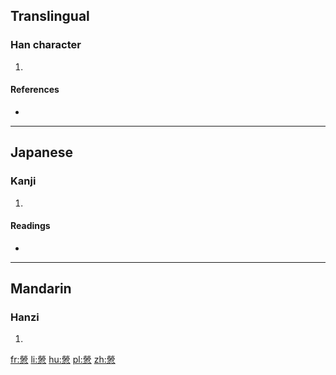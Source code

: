 ==Translingual==

===Han character===
{{Han char|rn=61|rad=心|as=12|sn=16|four=|canj=火火月大心 (FFBKP)}}

# {{defn|Han|sort=心12}}

====References====
* {{Han ref|kx=0403.200|dkj=11240|dj=0743.220|hdz=42351.070|uh=61A5|ud=24997}}

----

==Japanese==

===Kanji===
{{ja-kanji|grade=|rs=心12}}

# {{defn|lang=ja|sort=心12}}

====Readings====
* {{ja-readings|on=[[ろう]] (rō)|kun=[[くるしむ]] (kurushimu)}}

----

==Mandarin==

===Hanzi===
{{cmn-hanzi|pin=[[láo]] ([[lao2]])|wg=lao<sup>2</sup>}}

# {{defn|lang=cmn|sort=心12}}

[[fr:憥]]
[[li:憥]]
[[hu:憥]]
[[pl:憥]]
[[zh:憥]]